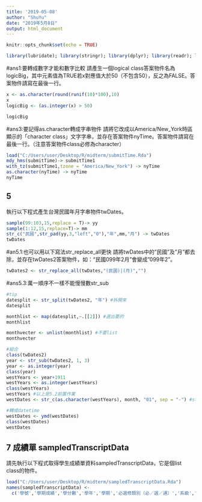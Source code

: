 ```yaml
---
title: '2019-05-08'
author: "ShuYu"
date: "2019年5月8日"
output: html_document
---
```


```r
knitr::opts_chunk$set(echo = TRUE)
```

```r
library(lubridate); library(stringr); library(dplyr); library(readr); library(purrr)
```



#ans1:要轉成數字才能和數字比較
請產生一個logical class答案物件名為logicBig，其中元素值為TRUE若x對應值大於50（不包含50），反之為FALSE。答案物件請寫在最後一行。
```r
x <- as.character(round(runif(10)*100),10)
x
logicBig <- (as.integer(x) > 50)

logicBig
```

#ans3:要記得as.character轉成字串物件
請將它改成以America/New_York時區顯示的「character class」文字字串，並存在答案物件nyTime。答案物件請寫在最後一行。（注意答案物件class必修為character）
```r
load("C:/Users/user/Desktop/R/midterm/submitTime.Rda")
mdy_hms(submitTime)-> submitTime1
with_tz(submitTime1,tzone = "America/New_York") -> nyTime
as.character(nyTime) -> nyTime 
nyTime
```

## 5
執行以下程式產生台灣民國年月字串物件twDates。
```r
sample(99:103,15,replace = T)-> yy
sample(1:12,15,replace=T)-> mm
str_c("民國",str_pad(yy,3,"left","0"),"年",mm,"月") -> twDates
twDates
```

#an5.1:也可以用以下寫法str_replace_all更快
請將twDates中的"民國"及"月"都去除，並存在twDates2答案物件，如："民國099年2月"會變成"099年2"。
```r
twDates2 <- str_replace_all(twDates,"(民國)|(月)","")
```

#ans5.3:萬一順序不一樣不能慢慢數str_sub
```r
#tip
datesplit <- str_split(twDates2, "年") #拆開來
datesplit

monthlist <- map(datesplit,~.[[2]]) #選出要的
monthlist

monthvecter <- unlist(monthlist) #不要list
monthvecter

#組合
class(twDates2)
year <- str_sub(twDates2, 1, 3)
year <- as.integer(year)
class(year)
westYears <- year+1911
westYears <- as.integer(westYears)
class(westYears) 
westYears #以上是5.2前置作業
westDates <- str_c(as.character(westYears), month, "01", sep = "-") #stringr裡面的東西要是字串

#轉成datetime
westDates <- ymd(westDates)
class(westDates)
westDates
```


## 7 成績單 sampledTranscriptData
請先執行以下程式取得學生成績單資料sampledTranscriptData，它是個list class的物件。
```r
load("C:/Users/user/Desktop/R/midterm/sampledTranscriptData.Rda")
names(sampledTranscriptData) <- 
  c('學號','學期成績','學分數','學年','學期','必選修類別（必／選／通）','系級','科目名稱','年級','學屆')
```




